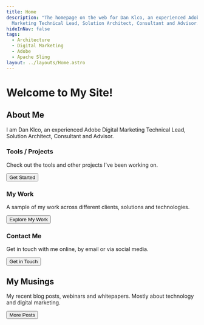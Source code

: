 ```yaml
---
title: Home
description: "The homepage on the web for Dan Klco, an experienced Adobe Digital
  Marketing Technical Lead, Solution Architect, Consultant and Advisor.\r\n"
hideInNav: false
tags:
  - Architecture
  - Digital Marketing
  - Adobe
  - Apache Sling
layout: ../layouts/Home.astro
---
```



# Welcome to My Site!

## About Me

I am Dan Klco, an experienced Adobe Digital Marketing Technical Lead, Solution Architect, Consultant and Advisor.

<Columns>

<Column>

### Tools / Projects

Check out the tools and other projects I've been working on.

<Button link="/projects">Get Started</Button>

</Column>

<Column>

### My Work

A sample of my work across different clients, solutions and technologies.

<Button link="/my-work">Explore My Work</Button>

</Column>

<Column>

### Contact Me

Get in touch with me online, by email or via social media.

<Button link="/contact">Get in Touch</Button>

</Column>

</Columns>


## My Musings

My recent blog posts, webinars and whitepapers. Mostly about technology and digital marketing.

<ListPosts limit={12} includePagination={false} format="card" />

<Button link="/posts/page/1">More Posts</Button>


